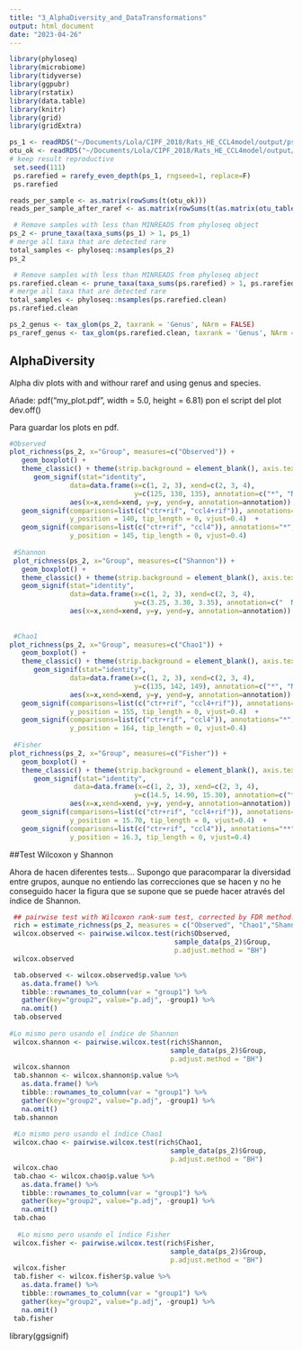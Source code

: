 ```yaml
---
title: "3_AlphaDiversity_and_DataTransformations"
output: html_document
date: "2023-04-26"
---
```

```r
library(phyloseq)
library(microbiome)
library(tidyverse)
library(ggpubr)
library(rstatix)
library(data.table)
library(knitr)
library(grid)
library(gridExtra)
```


```r
ps_1 <- readRDS("~/Documents/Lola/CIPF_2018/Rats_HE_CCL4model/output/ps_1.Rds")
otu_ok <- readRDS("~/Documents/Lola/CIPF_2018/Rats_HE_CCL4model/output/otu_ok.Rds")
# keep result reproductive
 set.seed(111)
 ps.rarefied = rarefy_even_depth(ps_1, rngseed=1, replace=F)
 ps.rarefied

```

```r
reads_per_sample <- as.matrix(rowSums(t(otu_ok)))
reads_per_sample_after_raref <- as.matrix(rowSums(t(as.matrix(otu_table(ps.rarefied)))))
```

```r
 # Remove samples with less than MINREADS from phyloseq object
ps_2 <- prune_taxa(taxa_sums(ps_1) > 1, ps_1)
# merge all taxa that are detected rare
total_samples <- phyloseq::nsamples(ps_2)
ps_2

 # Remove samples with less than MINREADS from phyloseq object
ps.rarefied.clean <- prune_taxa(taxa_sums(ps.rarefied) > 1, ps.rarefied)
# merge all taxa that are detected rare
total_samples <- phyloseq::nsamples(ps.rarefied.clean)
ps.rarefied.clean

ps_2_genus <- tax_glom(ps_2, taxrank = 'Genus', NArm = FALSE)
ps_raref_genus <- tax_glom(ps.rarefied.clean, taxrank = 'Genus', NArm = FALSE)
```

## AlphaDiversity 

Alpha div plots with and withour raref and using genus and species.

Añade: pdf("my_plot.pdf", width = 5.0, height = 6.81) 
pon el script del plot
dev.off()


Para guardar los plots en pdf.

```r

#Observed 
plot_richness(ps_2, x="Group", measures=c("Observed")) +
   geom_boxplot() +
   theme_classic() + theme(strip.background = element_blank(), axis.text.x.bottom = element_text(angle = -90)) +
      geom_signif(stat="identity",
               data=data.frame(x=c(1, 2, 3), xend=c(2, 3, 4),
                               y=c(125, 130, 135), annotation=c("*", "NS", " * ")),
               aes(x=x,xend=xend, y=y, yend=y, annotation=annotation)) +
   geom_signif(comparisons=list(c("ctr+rif", "ccl4+rif")), annotations="**",
               y_position = 140, tip_length = 0, vjust=0.4)  +
   geom_signif(comparisons=list(c("ctr+rif", "ccl4")), annotations="*",
               y_position = 145, tip_length = 0, vjust=0.4) 
 
 #Shannon
 plot_richness(ps_2, x="Group", measures=c("Shannon")) +
   geom_boxplot() +
   theme_classic() + theme(strip.background = element_blank(), axis.text.x.bottom = element_text(angle = -90)) +
   geom_signif(stat="identity",
               data=data.frame(x=c(1, 2, 3), xend=c(2, 3, 4),
                               y=c(3.25, 3.30, 3.35), annotation=c("  NS  ", "NS", " NS ")),
               aes(x=x,xend=xend, y=y, yend=y, annotation=annotation))
 
 
 #Chao1
plot_richness(ps_2, x="Group", measures=c("Chao1")) +
   geom_boxplot() +
   theme_classic() + theme(strip.background = element_blank(), axis.text.x.bottom = element_text(angle = -90)) +
      geom_signif(stat="identity",
               data=data.frame(x=c(1, 2, 3), xend=c(2, 3, 4),
                               y=c(135, 142, 149), annotation=c("*", "NS", " * ")),
               aes(x=x,xend=xend, y=y, yend=y, annotation=annotation)) +
   geom_signif(comparisons=list(c("ctr+rif", "ccl4+rif")), annotations="**",
               y_position = 155, tip_length = 0, vjust=0.4)  +
   geom_signif(comparisons=list(c("ctr+rif", "ccl4")), annotations="*",
               y_position = 164, tip_length = 0, vjust=0.4) 
 
 #Fisher
plot_richness(ps_2, x="Group", measures=c("Fisher")) +
   geom_boxplot() +
   theme_classic() + theme(strip.background = element_blank(), axis.text.x.bottom = element_text(angle = -90)) +
      geom_signif(stat="identity",
                data=data.frame(x=c(1, 2, 3), xend=c(2, 3, 4),
                               y=c(14.5, 14.90, 15.30), annotation=c("*", "NS", " ** ")),
               aes(x=x,xend=xend, y=y, yend=y, annotation=annotation)) +
   geom_signif(comparisons=list(c("ctr+rif", "ccl4+rif")), annotations="***",
               y_position = 15.70, tip_length = 0, vjust=0.4)  +
   geom_signif(comparisons=list(c("ctr+rif", "ccl4")), annotations="**",
               y_position = 16.3, tip_length = 0, vjust=0.4) 
```

##Test Wilcoxon y Shannon

Ahora de hacen diferentes tests... Supongo que paracomparar la
diversidad entre grupos, aunque no entiendo las correcciones que se
hacen y no he conseguido hacer la figura que se supone que se puede
hacer através del índice de Shannon.

```r
 ## pairwise test with Wilcoxon rank-sum test, corrected by FDR method.
 rich = estimate_richness(ps_2, measures = c("Observed", "Chao1","Shannon", "Fisher"))
 wilcox.observed <- pairwise.wilcox.test(rich$Observed, 
                                         sample_data(ps_2)$Group, 
                                         p.adjust.method = "BH")
 wilcox.observed

 tab.observed <- wilcox.observed$p.value %>%
   as.data.frame() %>%
   tibble::rownames_to_column(var = "group1") %>%
   gather(key="group2", value="p.adj", -group1) %>%
   na.omit()
 tab.observed
 
#Lo mismo pero usando el índice de Shannon
 wilcox.shannon <- pairwise.wilcox.test(rich$Shannon, 
                                        sample_data(ps_2)$Group, 
                                        p.adjust.method = "BH")
 wilcox.shannon 
 tab.shannon <- wilcox.shannon$p.value %>%
   as.data.frame() %>%
   tibble::rownames_to_column(var = "group1") %>%
   gather(key="group2", value="p.adj", -group1) %>%
   na.omit()
 tab.shannon
 
 #Lo mismo pero usando el índice Chao1
 wilcox.chao <- pairwise.wilcox.test(rich$Chao1, 
                                        sample_data(ps_2)$Group, 
                                        p.adjust.method = "BH")
 wilcox.chao 
 tab.chao <- wilcox.chao$p.value %>%
   as.data.frame() %>%
   tibble::rownames_to_column(var = "group1") %>%
   gather(key="group2", value="p.adj", -group1) %>%
   na.omit()
 tab.chao
 
  #Lo mismo pero usando el índice Fisher
 wilcox.fisher <- pairwise.wilcox.test(rich$Fisher, 
                                        sample_data(ps_2)$Group, 
                                        p.adjust.method = "BH")
 wilcox.fisher 
 tab.fisher <- wilcox.fisher$p.value %>%
   as.data.frame() %>%
   tibble::rownames_to_column(var = "group1") %>%
   gather(key="group2", value="p.adj", -group1) %>%
   na.omit()
 tab.fisher
```
library(ggsignif)
